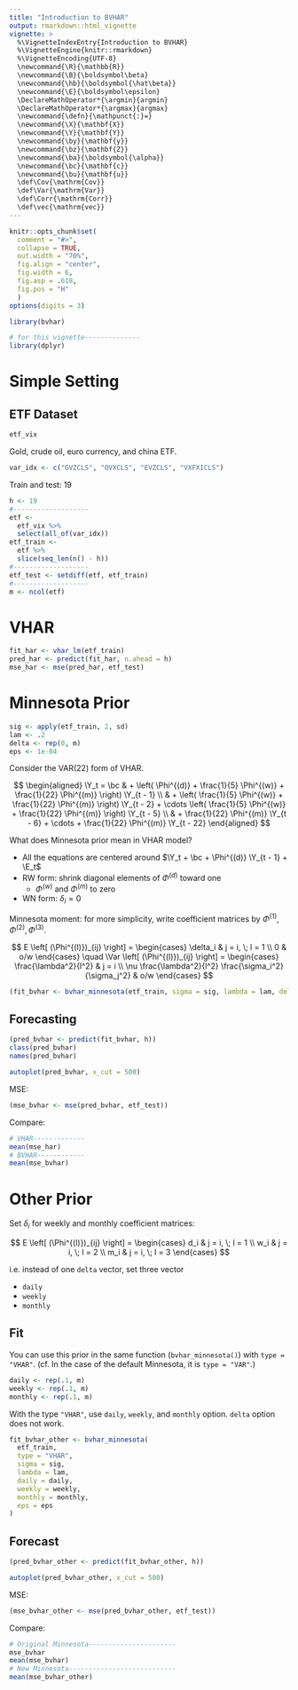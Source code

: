 ```yaml
---
title: "Introduction to BVHAR"
output: rmarkdown::html_vignette
vignette: >
  %\VignetteIndexEntry{Introduction to BVHAR}
  %\VignetteEngine{knitr::rmarkdown}
  %\VignetteEncoding{UTF-8}
  \newcommand{\R}{\mathbb{R}}
  \newcommand{\B}{\boldsymbol\beta}
  \newcommand{\hb}{\boldsymbol{\hat\beta}}
  \newcommand{\E}{\boldsymbol\epsilon}
  \DeclareMathOperator*{\argmin}{argmin}
  \DeclareMathOperator*{\argmax}{argmax}
  \newcommand{\defn}{\mathpunct{:}=}
  \newcommand{\X}{\mathbf{X}}
  \newcommand{\Y}{\mathbf{Y}}
  \newcommand{\by}{\mathbf{y}}
  \newcommand{\bz}{\mathbf{Z}}
  \newcommand{\ba}{\boldsymbol{\alpha}}
  \newcommand{\bc}{\mathbf{c}}
  \newcommand{\bu}{\mathbf{u}}
  \def\Cov{\mathrm{Cov}}
  \def\Var{\mathrm{Var}}
  \def\Corr{\mathrm{Corr}}
  \def\vec{\mathrm{vec}}
---
```


```r
knitr::opts_chunk$set(
  comment = "#>",
  collapse = TRUE,
  out.width = "70%",
  fig.align = "center",
  fig.width = 6,
  fig.asp = .618,
  fig.pos = "H"
  )
options(digits = 3)
```

```r
library(bvhar)
```

```r
# for this vignette--------------
library(dplyr)
```

# Simple Setting

## ETF Dataset

```r
etf_vix
```

Gold, crude oil, euro currency, and china ETF.

```r
var_idx <- c("GVZCLS", "OVXCLS", "EVZCLS", "VXFXICLS")
```

Train and test: 19

```r
h <- 19
#-------------------
etf <- 
  etf_vix %>% 
  select(all_of(var_idx))
etf_train <- 
  etf %>% 
  slice(seq_len(n() - h))
#-------------------
etf_test <- setdiff(etf, etf_train)
#-------------------
m <- ncol(etf)
```

# VHAR

```r
fit_har <- vhar_lm(etf_train)
pred_har <- predict(fit_har, n.ahead = h)
mse_har <- mse(pred_har, etf_test)
```

# Minnesota Prior

```r
sig <- apply(etf_train, 2, sd)
lam <- .2
delta <- rep(0, m)
eps <- 1e-04
```

Consider the VAR(22) form of VHAR.

$$
\begin{aligned}
  \Y_t = \bc & + \left( \Phi^{(d)} + \frac{1}{5} \Phi^{(w)} + \frac{1}{22} \Phi^{(m)} \right) \Y_{t - 1} \\
  & + \left( \frac{1}{5} \Phi^{(w)} + \frac{1}{22} \Phi^{(m)} \right) \Y_{t - 2} + \cdots \left( \frac{1}{5} \Phi^{(w)} + \frac{1}{22} \Phi^{(m)} \right) \Y_{t - 5} \\
  & + \frac{1}{22} \Phi^{(m)} \Y_{t - 6} + \cdots + \frac{1}{22} \Phi^{(m)} \Y_{t - 22}
\end{aligned}
$$

What does Minnesota prior mean in VHAR model?

- All the equations are centered around $\Y_t + \bc + \Phi^{(d)} \Y_{t - 1} + \E_t$
- RW form: shrink diagonal elements of $\Phi^{(d)}$ toward one
    - $\Phi^{(w)}$ and $\Phi^{(m)}$ to zero
- WN form: $\delta_i = 0$

Minnesota moment: for more simplicity, write coefficient matrices by $\Phi^{(1)}, \Phi^{(2)}, \Phi^{(3)}$.

$$
E \left[ (\Phi^{(l)})_{ij} \right] = \begin{cases}
  \delta_i & j = i, \; l = 1 \\
  0 & o/w
\end{cases} \quad \Var \left[ (\Phi^{(l)})_{ij} \right] = \begin{cases}
  \frac{\lambda^2}{l^2} & j = i \\
  \nu \frac{\lambda^2}{l^2} \frac{\sigma_i^2}{\sigma_j^2} & o/w
\end{cases}
$$

```r
(fit_bvhar <- bvhar_minnesota(etf_train, sigma = sig, lambda = lam, delta = delta, eps = eps))
```

## Forecasting

```r
(pred_bvhar <- predict(fit_bvhar, h))
class(pred_bvhar)
names(pred_bvhar)
```

```r
autoplot(pred_bvhar, x_cut = 500)
```

MSE:

```r
(mse_bvhar <- mse(pred_bvhar, etf_test))
```

Compare:

```r
# VHAR-------------
mean(mse_har)
# BVHAR------------
mean(mse_bvhar)
```


# Other Prior

Set $\delta_i$ for weekly and monthly coefficient matrices:

$$
E \left[ (\Phi^{(l)})_{ij} \right] = \begin{cases}
  d_i & j = i, \; l = 1 \\
  w_i & j = i, \; l = 2 \\
  m_i & j = i, \; l = 3
\end{cases}
$$

i.e. instead of one `delta` vector, set three vector

- `daily`
- `weekly`
- `monthly`

## Fit

You can use this prior in the same function (`bvhar_minnesota()`) with `type = "VHAR"`. (cf. In the case of the default Minnesota, it is `type = "VAR"`.)

```r
daily <- rep(.1, m)
weekly <- rep(.1, m)
monthly <- rep(.1, m)
```

With the type `"VHAR"`, use `daily`, `weekly`, and `monthly` option.
`delta` option does not work.

```r
fit_bvhar_other <- bvhar_minnesota(
  etf_train, 
  type = "VHAR", 
  sigma = sig, 
  lambda = lam, 
  daily = daily, 
  weekly = weekly, 
  monthly = monthly, 
  eps = eps
)
```

## Forecast

```r
(pred_bvhar_other <- predict(fit_bvhar_other, h))
```

```r
autoplot(pred_bvhar_other, x_cut = 500)
```

MSE:

```r
(mse_bvhar_other <- mse(pred_bvhar_other, etf_test))
```

Compare:

```r
# Original Minnesota----------------------
mse_bvhar
mean(mse_bvhar)
# New Minnesota---------------------------
mean(mse_bvhar_other)
```

